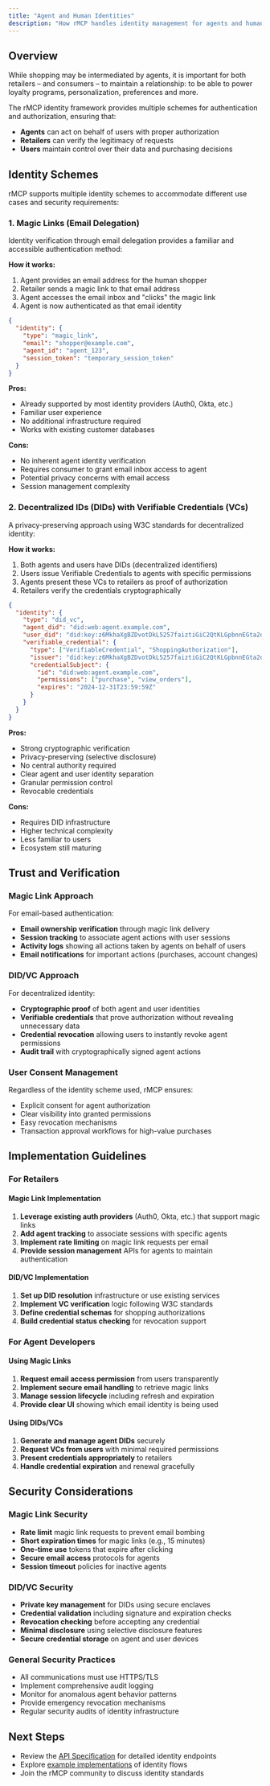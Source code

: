 ```yaml
---
title: "Agent and Human Identities"
description: "How rMCP handles identity management for agents and humans in agentic commerce"
---
```


## Overview

While shopping may be intermediated by agents, it is important for both retailers – and consumers – to maintain a relationship: to be able
to power loyalty programs, personalization, preferences and more. 

The rMCP identity framework provides multiple schemes for authentication and authorization, ensuring that:

- **Agents** can act on behalf of users with proper authorization
- **Retailers** can verify the legitimacy of requests
- **Users** maintain control over their data and purchasing decisions

## Identity Schemes

rMCP supports multiple identity schemes to accommodate different use cases and security requirements:

### 1. Magic Links (Email Delegation)

Identity verification through email delegation provides a familiar and accessible authentication method:

**How it works:**
1. Agent provides an email address for the human shopper
2. Retailer sends a magic link to that email address
3. Agent accesses the email inbox and "clicks" the magic link
4. Agent is now authenticated as that email identity

```json
{
  "identity": {
    "type": "magic_link",
    "email": "shopper@example.com",
    "agent_id": "agent_123",
    "session_token": "temporary_session_token"
  }
}
```

**Pros:**
- Already supported by most identity providers (Auth0, Okta, etc.)
- Familiar user experience
- No additional infrastructure required
- Works with existing customer databases

**Cons:**
- No inherent agent identity verification
- Requires consumer to grant email inbox access to agent
- Potential privacy concerns with email access
- Session management complexity

### 2. Decentralized IDs (DIDs) with Verifiable Credentials (VCs)

A privacy-preserving approach using W3C standards for decentralized identity:

**How it works:**
1. Both agents and users have DIDs (decentralized identifiers)
2. Users issue Verifiable Credentials to agents with specific permissions
3. Agents present these VCs to retailers as proof of authorization
4. Retailers verify the credentials cryptographically

```json
{
  "identity": {
    "type": "did_vc",
    "agent_did": "did:web:agent.example.com",
    "user_did": "did:key:z6MkhaXgBZDvotDkL5257faiztiGiC2QtKLGpbnnEGta2doK",
    "verifiable_credential": {
      "type": ["VerifiableCredential", "ShoppingAuthorization"],
      "issuer": "did:key:z6MkhaXgBZDvotDkL5257faiztiGiC2QtKLGpbnnEGta2doK",
      "credentialSubject": {
        "id": "did:web:agent.example.com",
        "permissions": ["purchase", "view_orders"],
        "expires": "2024-12-31T23:59:59Z"
      }
    }
  }
}
```

**Pros:**
- Strong cryptographic verification
- Privacy-preserving (selective disclosure)
- No central authority required
- Clear agent and user identity separation
- Granular permission control
- Revocable credentials

**Cons:**
- Requires DID infrastructure
- Higher technical complexity
- Less familiar to users
- Ecosystem still maturing

## Trust and Verification

### Magic Link Approach

For email-based authentication:
- **Email ownership verification** through magic link delivery
- **Session tracking** to associate agent actions with user sessions
- **Activity logs** showing all actions taken by agents on behalf of users
- **Email notifications** for important actions (purchases, account changes)

### DID/VC Approach

For decentralized identity:
- **Cryptographic proof** of both agent and user identities
- **Verifiable credentials** that prove authorization without revealing unnecessary data
- **Credential revocation** allowing users to instantly revoke agent permissions
- **Audit trail** with cryptographically signed agent actions

### User Consent Management

Regardless of the identity scheme used, rMCP ensures:
- Explicit consent for agent authorization
- Clear visibility into granted permissions
- Easy revocation mechanisms
- Transaction approval workflows for high-value purchases

## Implementation Guidelines

### For Retailers

#### Magic Link Implementation
1. **Leverage existing auth providers** (Auth0, Okta, etc.) that support magic links
2. **Add agent tracking** to associate sessions with specific agents
3. **Implement rate limiting** on magic link requests per email
4. **Provide session management** APIs for agents to maintain authentication

#### DID/VC Implementation
1. **Set up DID resolution** infrastructure or use existing services
2. **Implement VC verification** logic following W3C standards
3. **Define credential schemas** for shopping authorizations
4. **Build credential status checking** for revocation support

### For Agent Developers

#### Using Magic Links
1. **Request email access permission** from users transparently
2. **Implement secure email handling** to retrieve magic links
3. **Manage session lifecycle** including refresh and expiration
4. **Provide clear UI** showing which email identity is being used

#### Using DIDs/VCs
1. **Generate and manage agent DIDs** securely
2. **Request VCs from users** with minimal required permissions
3. **Present credentials appropriately** to retailers
4. **Handle credential expiration** and renewal gracefully

## Security Considerations

### Magic Link Security
- **Rate limit** magic link requests to prevent email bombing
- **Short expiration times** for magic links (e.g., 15 minutes)
- **One-time use** tokens that expire after clicking
- **Secure email access** protocols for agents
- **Session timeout** policies for inactive agents

### DID/VC Security
- **Private key management** for DIDs using secure enclaves
- **Credential validation** including signature and expiration checks
- **Revocation checking** before accepting any credential
- **Minimal disclosure** using selective disclosure features
- **Secure credential storage** on agent and user devices

### General Security Practices
- All communications must use HTTPS/TLS
- Implement comprehensive audit logging
- Monitor for anomalous agent behavior patterns
- Provide emergency revocation mechanisms
- Regular security audits of identity infrastructure

## Next Steps

- Review the [API Specification](/spec) for detailed identity endpoints
- Explore [example implementations](/learn-more) of identity flows
- Join the rMCP community to discuss identity standards 